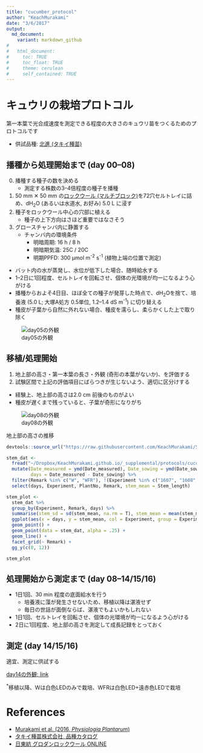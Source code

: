 ```yaml
---
title: "cucumber_protocol"
author: "KeachMurakami"
date: "3/6/2017"
output:
  md_document:
    variant: markdown_github
# 
#   html_document:
#     toc: TRUE
#     toc_float: TRUE
#     theme: cerulean
#     self_contained: TRUE
---
```



# キュウリの栽培プロトコル

第一本葉で光合成速度を測定できる程度の大きさのキュウリ苗をつくるためのプロトコルです

- 供試品種: [北進 (タキイ種苗)](http://www.takii.co.jp/CGI/tsk/shohin/shohin.cgi?breed_seq=00000108)



## 播種から処理開始まで (day 00--08)

0. 播種する種子の数を決める
    - 測定する株数の3--4倍程度の種子を播種
1. 50 mm ✕ 50 mm の[ロックウール (マルチブロック)](http://www.nittobo.co.jp/business/environment-health/green/grodan/syouhin.html)を72穴セルトレイに詰め、dH~2~O (あるいは水道水, お好み) 5.0 L に浸す
2. 種子をロックウール中心の穴部に植える
    - 種子の上下方向はさほど重要ではなさそう
3. グロースチャンバ内に静置する
    - チャンバ内の環境条件
        - 明暗周期: 16 h / 8 h
        - 明暗期気温: 25C / 20C
        - 明期PPFD: 300 µmol m^-2^ s^-1^ (植物上端の位置で測定)

- バット内の水が蒸発し、水位が低下した場合、随時給水する
- 1--2日に1回程度、セルトレイを回転させ、個体の光環境が均一になるよう心がける
- 播種からおよそ4日目、ほぼ全ての種子が発芽した時点で、dH~2~Oを捨て、培養液 (5.0 L; 大塚A処方 0.5単位, 1.2--1.4 dS m^-1^) に切り替える
- 種皮が子葉から自然に外れない場合、種皮を濡らし、柔らかくした上で取り除く

![day05の外観](photo_day05.png)



## 移植/処理開始

1. 地上部の高さ・第一本葉の長さ・外観 (奇形の本葉がないか)、を評価する
2. 試験区間で上記の評価項目にばらつきが生じないよう、適切に区分けする

- 経験上、地上部の高さは2.0 cm 前後のものがよい
- 種皮が遅くまで残っていると、子葉が奇形になりがち

![day08の外観](photo_day08_1.png)

地上部の高さの推移

```r
devtools::source_url("https://raw.githubusercontent.com/KeachMurakami/Sources/master/Startup_silent.R")

stem_dat <-
  fread("~/Dropbox/KeachMurakami.github.io/_supplemental/protocols/cucumber/stem_height_log.csv") %>%
  mutate(Date_measured = ymd(Date_measured), Date_sowing = ymd(Date_sowing),
         days = Date_measured - Date_sowing) %>%
  filter(Remark %in% c("W", "WFR"), !(Experiment %in% c("1607", "1608", "x1"))) %>%
  select(days, Experiment, PlantNo, Remark, stem_mean = Stem_length)

stem_plot <-
  stem_dat %>%
  group_by(Experiment, Remark, days) %>%
  summarise(stem_sd = sd(stem_mean, na.rm = T), stem_mean = mean(stem_mean, na.rm = T)) %>%
  ggplot(aes(x = days, y = stem_mean, col = Experiment, group = Experiment)) +
  geom_point() +
  geom_point(data = stem_dat, alpha = .25) +
  geom_line() +
  facet_grid(~ Remark) +
  gg_y(c(0, 12))

stem_plot
```



## 処理開始から測定まで (day 08--14/15/16)

- 1日1回、30 min 程度の底面給水を行う
    - 培養液に藻が発生させないため、移植以降は湛液せず
    - 毎日の世話が面倒ならば、湛液でもよいかもしれない
- 1日1回、セルトレイを回転させ、個体の光環境が均一になるよう心がける
- 2日に1回程度、地上部の高さを測定して成長記録をとっておく


## 測定 (day 14/15/16)

適宜、測定に供試する

[day14の外観; link](http://onlinelibrary.wiley.com/store/10.1111/ppl.12421/asset/supinfo/ppl12421-sup-0001-FigureS1.pdf?v=1&s=677bc5fc64b632917af7d2d801b950631f2e8270)

^\*^移植以降、Wは白色LEDのみで栽培、WFRは白色LED+遠赤色LEDで栽培


# References

- [Murakami et al. (2016, *Physiologia Plantarum*)](http://onlinelibrary.wiley.com/wol1/doi/10.1111/ppl.12421/abstract)
- [タキイ種苗株式会社, 品種カタログ](http://www.takii.co.jp/CGI/tsk/shohin/shohin.cgi?breed_seq=00000108)
- [日東紡 グロダンロックウール ONLINE](http://www.nittobo.co.jp/business/environment-health/green/grodan/syouhin.html)